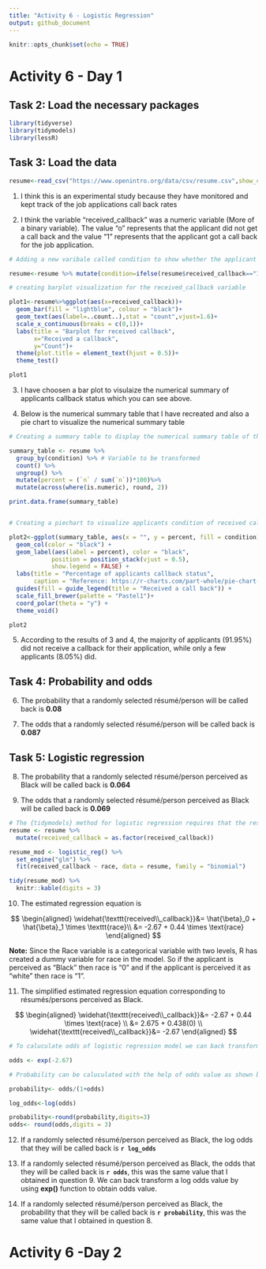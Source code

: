 ```yaml
---
title: "Activity 6 - Logistic Regression"
output: github_document
---
```


```r
knitr::opts_chunk$set(echo = TRUE)
```

# Activity 6 - Day 1

## Task 2: Load the necessary packages

```r
library(tidyverse)
library(tidymodels) 
library(lessR)
```

## Task 3: Load the data

```r
resume<-read_csv("https://www.openintro.org/data/csv/resume.csv",show_col_types = FALSE)
```

1) I think this is an experimental study because they have monitored and kept track of the job applications
call back rates

2) I think the variable "received_callback" was a numeric variable (More of a binary variable). The value "o" represents that the applicant did not get a call back and the value "1" represents that the applicant got a call back for the job application.



```r
# Adding a new varibale called condition to show whether the applicant received a call back

resume<-resume %>% mutate(condition=ifelse(resume$received_callback=="1","Yes","No"))

```


```r
# creating barplot visualization for the received_callback variable

plot1<-resume%>%ggplot(aes(x=received_callback))+
  geom_bar(fill = "lightblue", colour = "black")+
  geom_text(aes(label=..count..),stat = "count",vjust=1.6)+
  scale_x_continuous(breaks = c(0,1))+
  labs(title = "Barplot for received callback",
       x="Received a callback",
       y="Count")+
  theme(plot.title = element_text(hjust = 0.5))+
  theme_test()

plot1


```

3) I have choosen a bar plot to visulaize the numerical summary of applicants callback status which you can see above.

4) Below is the numerical summary table that I have recreated and also a pie chart to visualize the numerical summary table

```r
# Creating a summary table to display the numerical summary table of the applicants callback status

summary_table <- resume %>% 
  group_by(condition) %>% # Variable to be transformed
  count() %>% 
  ungroup() %>% 
  mutate(percent = (`n` / sum(`n`))*100)%>%
  mutate(across(where(is.numeric), round, 2))

print.data.frame(summary_table)


# Creating a piechart to visualize applicants condition of received callback

plot2<-ggplot(summary_table, aes(x = "", y = percent, fill = condition)) +
  geom_col(color = "black") +
  geom_label(aes(label = percent), color = "black",
            position = position_stack(vjust = 0.5),
            show.legend = FALSE) +
  labs(title = "Percentage of applicants callback status",
       caption = "Reference: https://r-charts.com/part-whole/pie-chart-percentages-ggplot2/")+
  guides(fill = guide_legend(title = "Received a call back")) +
  scale_fill_brewer(palette = "Pastel1")+
  coord_polar(theta = "y") + 
  theme_void()

plot2


```


5) According to the results of 3 and 4, the majority of applicants (91.95%) did not receive a callback for their application, while only a few applicants (8.05%) did.

## Task 4: Probability and odds

6) The probability that a randomly selected résumé/person will be called back is **0.08**

7) The odds that a randomly selected résumé/person will be called back is **0.087**

## Task 5: Logistic regression

8) The probability that a randomly selected résumé/person perceived as Black will be called back is **0.064**

9) The odds that a randomly selected résumé/person perceived as Black will be called back is **0.069**


```r
# The {tidymodels} method for logistic regression requires that the response be a factor variable
resume <- resume %>% 
  mutate(received_callback = as.factor(received_callback))

resume_mod <- logistic_reg() %>%
  set_engine("glm") %>%
  fit(received_callback ~ race, data = resume, family = "binomial")

tidy(resume_mod) %>% 
  knitr::kable(digits = 3)
```




10) The estimated regression equation is 

$$
 \begin{aligned}
\widehat{\texttt{received\\_callback}}&= \hat{\beta}_0 + \hat{\beta}_1 \times \texttt{race}\\
&= -2.67 + 0.44	\times \text{race}
\end{aligned}
$$

**Note:** Since the Race variable is a categorical variable with two levels, R has created a dummy variable for race in the model. So if the applicant is perceived as "Black" then race is "0" and if the applicant is perceived it as "white" then race is "1".

11) The simplified estimated regression equation corresponding to résumés/persons perceived as Black.

$$
 \begin{aligned}
\widehat{\texttt{received\\_callback}}&= -2.67 + 0.44	\times \text{race} \\
&= 2.675 + 0.438(0) \\
\widehat{\texttt{received\\_callback}}&= -2.67
\end{aligned}
$$


```r
# To caluculate odds of logistic regression model we can back transform the obtained coefficient using exp() function

odds <- exp(-2.67)

# Probability can be caluculated with the help of odds value as shown below

probability<- odds/(1+odds)

log_odds<-log(odds)

probability<-round(probability,digits=3)
odds<- round(odds,digits = 3)

```


12) If a randomly selected résumé/person perceived as Black, the log odds that they will be called back is **`r log_odds`**



13) If a randomly selected résumé/person perceived as Black, the odds that they will be called back is **`r odds`**, this was the same value that I obtained in question 9. We can back transform a log odds value by using **exp()** function to obtain odds value.



14) If a randomly selected résumé/person perceived as Black, the probability that they will be called back is **`r probability`**, this was the same value that I obtained in question 8.


# Activity 6 -Day 2










